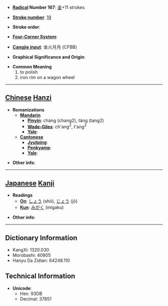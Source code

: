 * '''[[Wiktionary:Chinese radical index| Radical]] Number 167''': [[Wiktionary:Chinese radical index 金|金]]+11 strokes

* '''[[Wiktionary:Chinese total strokes index|Stroke number]]''': [[Wiktionary:Chinese total strokes index 19|19]]

* '''Stroke order''': 

* '''[[Wiktionary:Chinese four corner index|Four-Corner System]]''': 

* '''[[Wiktionary:Chinese Cangjie index|Cangjie input]]''': 金火月月 (CFBB)

* '''Graphical Significance and Origin''': 

* '''Common Meaning'''
*#to polish
*# iron rim on a wagon wheel


----

== [[Chinese]] [[Hanzi]] ==

* '''Romanizations'''
** '''[[Mandarin]]'''
*** '''[[Pinyin]]''': cháng (chang2), táng (tang2)
*** '''[[Wade-Giles]]''': ch'ang<sup>2</sup>, t'ang<sup>2</sup>
*** '''[[Yale]]''': 
** '''[[Cantonese]]'''
*** '''[[Jyutping]]''':
*** '''[[Penkyamp]]''': 
*** '''[[Yale]]''': 

* '''Other info''': 

----

== [[Japanese]] [[Kanji]] ==

* '''Readings'''
** '''[[On]]''': [[しょう]] (shō), [[じょう]] (jō)
** '''[[Kun]]''': [[みがく]] (migaku)

* '''Other info''':  

----

== Dictionary Information ==

* KangXi: 1320.030
* Morobashi: 40805
* Hanyu Da Zidian: 64248.110

== Technical Information ==

* '''Unicode''':
** Hex: 93DB
** Decimal: 37851